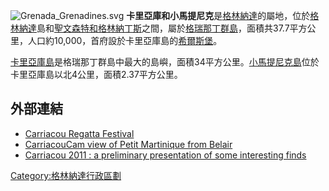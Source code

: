 {{Infobox settlement
| name                    = 卡里亞庫和小馬提尼克
| settlement_type         = [[格林纳达行政区划|屬地]]
| image_skyline           = Petite Martinique Cariacou.jpg
| image_caption           = 卡里亞庫島（後）和小馬提尼克島（前）
| image_map               = Carriacou and Petite Martinique in Grenada.svg
| map_caption             = 卡里亞庫和小馬提尼克在格林納達的位置
| coordinates             = {{Coord|12|29|N|61|27.7|W|type:adm1st_region:GD|display=inline,title}}
| subdivision_type        = [[國家|國家]]
| subdivision_name        = {{flag|Grenada}}
| seat_type               = [[首府|首府]]
| seat                    = [[希爾斯堡_(卡里亞庫島)|希爾斯堡]]
| leader_title            = 部長
| leader_name             = Elvin Nimrod
| unit_pref               = Metric
| area_total_km2          = 37.7
| population_total        = 10,000
| population_density_km2  = auto
| timezone1               = AST
| utc_offset1             = -4
| iso_code                = GD-10
}}
[[File:Grenada_Grenadines.svg|thumb]]
'''卡里亞庫和小馬提尼克'''是[[格林納達|格林納達]]的屬地，位於[[格林納達|格林納達]]島和[[聖文森特和格林納丁斯|聖文森特和格林納丁斯]]之間，屬於[[格瑞那丁群島|格瑞那丁群島]]，面積共37.7平方公里，人口約10,000，首府設於卡里亞庫島的[[希爾斯堡_(卡里亞庫島)|希爾斯堡]]。

[[卡里亞庫島|卡里亞庫島]]是格瑞那丁群島中最大的島嶼，面積34平方公里。[[小馬提尼克島|小馬提尼克島]]位於卡里亞庫島以北4公里，面積2.37平方公里。

==外部連結==
*[http://www.carriacouregatta.com Carriacou Regatta Festival] {{Wayback|url=http://www.carriacouregatta.com/ |date=20190416022845 }}
*[http://www.kyak106.com/cam_1.jpg CarriacouCam view of Petit Martinique from Belair] {{Wayback|url=http://www.kyak106.com/cam_1.jpg |date=20171230054906 }}
*[http://www.manioc.org/fichiers/V12061 Carriacou 2011 : a preliminary presentation of some interesting finds] {{Wayback|url=http://www.manioc.org/fichiers/V12061 |date=20200727080123 }} 

{{Grenada-geo-stub}}
{{格林納達行政區劃}}

[[Category:格林納達行政區劃|Category:格林納達行政區劃]]